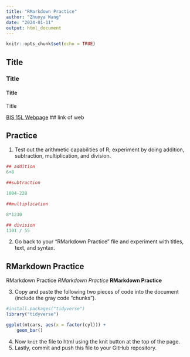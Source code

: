 ```yaml
---
title: "RMarkdown Practice"
author: "Zhuoya Wang"
date: "2024-01-11"
output: html_document
---
```


```r
knitr::opts_chunk$set(echo = TRUE)
```


## Title 
### Title 
#### Title
Title

[BIS 15L Webpage](https://jmledford3115.github.io/datascibiol/) ## link of web


## Practice
1. Test out the arithmetic capabilities of R; experiment by doing addition, subtraction, multiplication, and division.  

```r
## addition
6+8
```

```r
##subtraction

1004-228
```

```r
##multiplication

8*1230
```

```r
## division
1101 / 55
```


2. Go back to your "RMarkdown Practice" file and experiment with titles, text, and syntax.  

## RMarkdown Practice
RMarkdown Practice
_RMarkdown Practice_
**RMarkdown Practice**


3. Copy and paste the following two pieces of code into the document (include the gray code "chunks").      

```r
#install.packages("tidyverse")
library("tidyverse") 
```

```r
ggplot(mtcars, aes(x = factor(cyl))) +
    geom_bar()
```

4. Now `knit` the file to html using the knit button at the top of the page.  
5. Lastly, commit and push this file to your GitHub repository.  